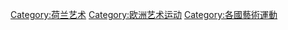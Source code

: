 [[Category:荷兰艺术|Category:荷兰艺术]]
[[Category:欧洲艺术运动|Category:欧洲艺术运动]]
[[Category:各國藝術運動|Category:各國藝術運動]]